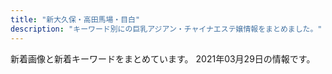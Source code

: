 ```yaml
---
title: "新大久保・高田馬場・目白"
description: "キーワード別にの巨乳アジアン・チャイナエステ嬢情報をまとめました。"
---
```


新着画像と新着キーワードをまとめています。
2021年03月29日の情報です。

<DmmAffiliateIns />
<KeywordTable
  shops={
    [
    {
        "keywords": {},
        "url": "http://esthe.top/",
        "name": "RAN\uff5e\u30e9\u30f3\uff5e",
        "station": "JR\u9ad8\u7530\u99ac\u5834\u99c5\u6771\u53e3",
        "img_links": [
            "http://esthe.top/images/room_images/index-02.jpg",
            "http://esthe.top/images/room_images/gallery-03.jpg",
            "http://esthe.top/images/acs_ima/access-04.jpg",
            "http://esthe.top/images/an_2_04.jpg",
            "http://esthe.top/images/demo/slider/tooltips/slide1.png",
            "http://esthe.top/images/room_images/gallery-02.jpg",
            "http://esthe.top/images/demo/slider/images/slide3.png",
            "http://esthe.top/images/room_images/gallery-01.jpg",
            "http://esthe.top/images/an_1_02.jpg",
            "http://esthe.top/images/demo/slider/images/slide4.png",
            "http://esthe.top/images/demo/slider/tooltips/slide4.png",
            "http://esthe.top/images/acs_ima/access-01.jpg",
            "http://esthe.top/images/demo/slider/tooltips/slide3.png",
            "http://esthe.top/images/demo/slider/images/slide1.png",
            "http://esthe.top/images/an_2_06.jpg",
            "http://esthe.top/images/staff_images/staff_04a.jpg",
            "http://esthe.top/images/staff_images/staff_04b.jpg",
            "http://esthe.top/images/demo/slider/tooltips/slide5.png",
            "http://esthe.top/images/room_images/gallery-06.jpg",
            "http://esthe.top/images/staff_images/staff_07b.jpg",
            "http://esthe.top/images/an_1_05.jpg",
            "http://esthe.top/images/demo/slider/images/slide5.png",
            "http://esthe.top/images/an_2_05.jpg",
            "http://esthe.top/images/staff_images/staff_09a.jpg",
            "http://esthe.top/images/Bottom_02.jpg",
            "http://esthe.top/images/an_1_03.jpg",
            "http://esthe.top/images/QRcode.jpg",
            "http://esthe.top/images/an_1_06.jpg",
            "http://esthe.top/images/staff_images/staff_07a.jpg",
            "http://esthe.top/images/an_1_07.jpg",
            "http://esthe.top/images/staff_images/staff_010b.jpg",
            "http://esthe.top/images/acs_ima/access-03.jpg",
            "http://esthe.top/images/Bottom_01.jpg",
            "http://esthe.top/images/an_2_02.jpg",
            "http://esthe.top/images/room_images/index-01.jpg",
            "http://esthe.top/images/demo/slider/tooltips/slide2.png",
            "http://esthe.top/images/an_2_07.jpg",
            "http://esthe.top/images/demo/slider/images/slide2.png",
            "http://esthe.top/images/staff_images/staff_01a.jpg",
            "http://esthe.top/images/room_images/gallery-05.jpg",
            "http://esthe.top/images/staff_images/staff_09b.jpg",
            "http://esthe.top/images/an_1_04.jpg",
            "http://esthe.top/images/staff_images/staff_010a.jpg",
            "http://esthe.top/images/staff_images/staff_012a.jpg",
            "http://esthe.top/images/room_images/gallery-04.jpg",
            "http://esthe.top/images/an_2_03.jpg",
            "http://esthe.top/images/staff_images/staff_01b.jpg",
            "http://esthe.top/images/acs_ima/access-02.jpg"
        ]
    },
    {
        "img_links": [
            "http://aes-treat.com/scdl/staff/10651mb.jpg",
            "http://aes-treat.com/scdl/staff/10841mb.jpg",
            "http://aes-treat.com/scdl/staff/10941.jpg",
            "http://aes-treat.com/scdl/staff/10721mb.jpg",
            "http://aes-treat.com/scdl/staff/10721.jpg",
            "http://aes-treat.com/pic/top2.jpg",
            "http://aes-treat.com/scdl/staff/11101.jpg",
            "http://aes-treat.com/pic/top1.jpg",
            "http://aes-treat.com/scdl/staff/11081mb.jpg",
            "http://aes-treat.com/scdl/staff/10861.jpg",
            "http://aes-treat.com/scdl/staff/10171.jpg",
            "http://aes-treat.com/img/ttl_sister.png",
            "http://aes-treat.com/scdl/staff/11051.jpg",
            "http://aes-treat.com/scdl/staff/10981mb.jpg",
            "http://aes-treat.com/scdl/staff/11111.jpg",
            "http://aes-treat.com/scdl/staff/11151.jpg",
            "http://aes-treat.com/scdl/staff/10681mb.jpg",
            "http://aes-treat.com/scdl/staff/10981.jpg",
            "http://aes-treat.com/scdl/staff/10891mb.jpg",
            "http://aes-treat.com/scdl/staff/10771.jpg",
            "http://aes-treat.com/scdl/staff/11041mb.jpg",
            "http://aes-treat.com/img/ttl_mobile.jpg",
            "http://aes-treat.com/scdl/staff/11051mb.jpg",
            "http://aes-treat.com/scdl/staff/11151mb.jpg",
            "http://aes-treat.com/scdl/staff/10971mb.jpg",
            "http://aes-treat.com/scdl/staff/11162.jpg",
            "http://aes-treat.com/scdl/staff/11111mb.jpg",
            "http://aes-treat.com/scdl/staff/10841.jpg",
            "http://aes-treat.com/img/system/campaign.jpg",
            "http://aes-treat.com/scdl/staff/10971.jpg",
            "http://aes-treat.com/img/ttl_att.png",
            "http://aes-treat.com/scdl/staff/11091.jpg",
            "http://aes-treat.com/scdl/staff/10901.jpg",
            "http://aes-treat.com/i/files/homeimg.jpg",
            "http://aes-treat.com/scdl/staff/10901mb.jpg",
            "http://aes-treat.com/scdl/staff/10891.jpg",
            "http://aes-treat.com/pic/head.jpg",
            "http://aes-treat.com/scdl/staff/10972.jpg",
            "http://aes-treat.com/scdl/staff/11131mb.jpg",
            "http://aes-treat.com/scdl/staff/11101mb.jpg",
            "http://aes-treat.com/scdl/staff/10681.jpg",
            "http://aes-treat.com/scdl/staff/10171mb.jpg",
            "http://aes-treat.com/scdl/staff/10861mb.jpg",
            "http://aes-treat.com/scdl/staff/11081.jpg",
            "http://aes-treat.com/scdl/staff/10941mb.jpg",
            "http://aes-treat.com/img/ttl_nouka.jpg",
            "http://aes-treat.com/scdl/staff/11121mb.jpg",
            "http://aes-treat.com/scdl/staff/11121.jpg",
            "http://aes-treat.com/scdl/staff/11161mb.jpg",
            "http://aes-treat.com/scdl/staff/11091mb.jpg",
            "http://aes-treat.com/img/ttl_attbnr.jpg",
            "http://aes-treat.com/scdl/staff/10842.jpg",
            "http://aes-treat.com/img/ttl_staff.png",
            "http://aes-treat.com/scdl/staff/11131.jpg",
            "http://aes-treat.com/scdl/staff/10771mb.jpg",
            "http://aes-treat.com/scdl/staff/11161.jpg",
            "http://aes-treat.com/scdl/staff/10811.jpg",
            "http://aes-treat.com/scdl/staff/11171.jpg",
            "http://aes-treat.com/scdl/staff/11041.jpg",
            "http://aes-treat.com/scdl/staff/10651.jpg",
            "http://aes-treat.com/scdl/staff/11171mb.jpg",
            "http://aes-treat.com/scdl/staff/10811mb.jpg",
            "http://aes-treat.com/scdl/staff/10902.jpg"
        ],
        "name": "Lovely Heart \u5927\u4e45\u4fdd\u5225\u9928",
        "station": "JR\u5927\u4e45\u4fdd\u99c5\u5317\u53e3",
        "keywords": {
            "C": 35
        },
        "url": "http://aes-treat.com/"
    },
    {
        "keywords": {},
        "img_links": [
            "http://www.e-candy.work/images/6.jpg",
            "http://www.e-candy.work/images/7.jpg",
            "http://www.e-candy.work/img/rina1.jpg",
            "http://www.e-candy.work/img/yui1.jpg",
            "http://www.e-candy.work/images/4.jpg",
            "http://www.e-candy.work/images/int1.png",
            "http://www.e-candy.work/img/aya1.jpg",
            "http://www.e-candy.work/img/miki1.jpg",
            "http://www.e-candy.work/images/interior_t.png",
            "http://www.e-candy.work/img/ai1.jpg",
            "http://www.e-candy.work/images/news.jpg",
            "http://www.e-candy.work/images/int2.png",
            "http://www.e-candy.work/images/tel.jpg",
            "http://www.e-candy.work/images/newface.png",
            "http://www.e-candy.work/images/8.jpg",
            "http://www.e-candy.work/img/nana1.jpg",
            "http://www.e-candy.work/images/staff_t.png",
            "http://www.e-candy.work/images/s1.png",
            "http://www.e-candy.work/images/5.jpg",
            "http://www.e-candy.work/images/sys2.jpg",
            "http://www.e-candy.work/images/info.png",
            "http://www.e-candy.work/images/sys1.jpg",
            "http://www.e-candy.work/images/1.jpg",
            "http://www.e-candy.work/images/sys3.png",
            "http://www.e-candy.work/img/haruka1.jpg",
            "http://www.e-candy.work/images/3.jpg",
            "http://www.e-candy.work/images/mobile.jpg",
            "http://www.e-candy.work/images/head.jpg"
        ],
        "station": "\u65b0\u5927\u4e45\u4fdd\u99c5",
        "name": "Lui\uff5e\u30eb\u30a4\uff5e",
        "url": "http://www.e-candy.work/"
    },
    {
        "url": "http://familiar.ests.jp/",
        "name": "\u99ac\u5834one",
        "keywords": {
            "86": 3,
            "C": 16,
            "83": 3
        },
        "station": "JR\u9ad8\u7530\u99ac\u5834\u99c5\u65e9\u7a32\u7530\u53e3",
        "img_links": [
            "http://familiar.ests.jp/photos/sites/33/2019/09/2019092318545965.jpg",
            "http://familiar.ests.jp/images/s_staff.png",
            "http://familiar.ests.jp/images/staff_bj1s.png",
            "http://familiar.ests.jp/photos/sites/33/2020/10/2020101409554799.jpg",
            "http://familiar.ests.jp/images/nei_bj1.png",
            "http://familiar.ests.jp/photos/sites/33/2019/09/2019092718554568.jpg",
            "http://familiar.ests.jp/photos/sites/33/2020/10/2020101901153954.jpg",
            "http://familiar.ests.jp/images/bian.jpg",
            "http://familiar.ests.jp/images/mobile.jpg",
            "http://familiar.ests.jp/photos/sites/33/2019/09/2019092718570723.jpg",
            "http://familiar.ests.jp/images/acc.png",
            "http://familiar.ests.jp/photos/sites/33/2019/07/2019073009094778.jpg",
            "http://familiar.ests.jp/images/news.png",
            "http://familiar.ests.jp/images/top.jpg",
            "http://familiar.ests.jp/images/service.jpg",
            "http://familiar.ests.jp/images/s_link.png",
            "http://familiar.ests.jp/images/staff_bj4s.png"
        ]
    },
    {
        "url": "http://www.china-es.info/",
        "keywords": {},
        "station": "JR\u9ad8\u7530\u99ac\u5834\u99c5\u65e9\u7a32\u7530\u53e3",
        "name": "Honey At Home \u30cf\u30cb\u30fc\u30a2\u30c3\u30c8\u30db\u30fc\u30e0",
        "img_links": [
            "http://www.china-es.info/images/int3.jpg",
            "http://www.china-es.info/img/nana1.jpg",
            "http://www.china-es.info/images/rec1.jpg",
            "http://www.china-es.info/images/mobile.jpg",
            "http://www.china-es.info/images/int1.jpg",
            "http://www.china-es.info/images/menu/top.jpg",
            "http://www.china-es.info/images/news.jpg",
            "http://www.china-es.info/images/sys1.jpg",
            "http://www.china-es.info/images/int2.jpg",
            "http://www.china-es.info/images/interior_t.jpg",
            "http://www.china-es.info/images/menu/staff.jpg",
            "http://www.china-es.info/img/ringo1.jpg",
            "http://www.china-es.info/img/nana2.jpg",
            "http://www.china-es.info/images/sys3.jpg",
            "http://www.china-es.info/images/sys2.jpg",
            "http://www.china-es.info/images/rec2.jpg",
            "http://www.china-es.info/images/staff_t.jpg",
            "http://www.china-es.info/img/hibiki1.jpg",
            "http://www.china-es.info/images/int4.jpg",
            "http://www.china-es.info/images/menu/interior.jpg",
            "http://www.china-es.info/images/top.jpg",
            "http://www.china-es.info/images/head.jpg"
        ]
    },
    {
        "url": "https://www.cocoro556.in/",
        "keywords": {
            "E": 1,
            "C": 21
        },
        "img_links": [
            "https://www.cocoro556.in/img/material/photost2rev1.png",
            "https://www.cocoro556.in/img/material/p6_t3.png",
            "https://www.cocoro556.in/img/material/top_t4.png",
            "https://www.cocoro556.in/img/girl/thumb/smain1422b75436b0012f83588e08b8d8eb48c8c2.jpg",
            "https://www.cocoro556.in/img/material/gm6_rollover.png",
            "https://www.cocoro556.in/img/girl/main/smain164135ee9e4407f412c3d2708030a189f1c0.jpg",
            "https://www.cocoro556.in/img/material/top_t3_subt1.png",
            "https://www.cocoro556.in/img/girl/main/smain1491773ceed1a7cd35919e9c6866285fb943.jpg",
            "https://www.cocoro556.in/img/girl/thumb/smain1461f806d031a1244ccfaa8b4d307f6ef6d7.jpg",
            "https://www.cocoro556.in/img/girl/thumb/smain1443346e3df3ff1cef1386c89c6ba9e9f72e.jpg",
            "https://www.cocoro556.in/img/material/gm2_rollout.png",
            "https://www.cocoro556.in/img/material/gm3_rollover.png",
            "https://www.cocoro556.in/img/material/p2_t2_subt4.png",
            "https://www.cocoro556.in/img/material/photost7.png",
            "https://www.cocoro556.in/img/material/ftel.png",
            "https://www.cocoro556.in/img/girl/thumb/smain1542a1f8e548a2959236fdd0e7abcde80ac7.jpg",
            "https://www.cocoro556.in/img/material/p2_t2_sub_m1_2.png",
            "https://www.cocoro556.in/img/girl/main/smain126142f85375ac3eb532582567360874d2d6.jpg",
            "https://www.cocoro556.in/img/girl/list/slist154a1f8e548a2959236fdd0e7abcde80ac7.jpg",
            "https://www.cocoro556.in/img/material/pd_st3.png",
            "https://www.cocoro556.in/img/material/pd_number.png",
            "https://www.cocoro556.in/img/girl/thumb/smain163122954962968a79edd4eae79b844b9988.jpg",
            "https://www.cocoro556.in/img/material/pageheaderimg3.jpg",
            "https://www.cocoro556.in/img/material/gm1_rollover.png",
            "https://www.cocoro556.in/img/girl/list/slist142b75436b0012f83588e08b8d8eb48c8c2.jpg",
            "https://www.cocoro556.in/img/material/p5_t1.png",
            "https://www.cocoro556.in/img/girl/thumb/smain1421b75436b0012f83588e08b8d8eb48c8c2.jpg",
            "https://www.cocoro556.in/img/material/p2_t2_subt5_m1.png",
            "https://www.cocoro556.in/img/girl/thumb/smain126242f85375ac3eb532582567360874d2d6.jpg",
            "https://www.cocoro556.in/img/material/photost5.png",
            "https://www.cocoro556.in/img/material/accminimgrev1.jpg",
            "https://www.cocoro556.in/img/material/top_t3_imgrev1.jpg",
            "https://www.cocoro556.in/img/material/pd_st1.png",
            "https://www.cocoro556.in/img/material/top_t3.png",
            "https://www.cocoro556.in/img/girl/thumb/smain1442346e3df3ff1cef1386c89c6ba9e9f72e.jpg",
            "https://www.cocoro556.in/img/material/pd_st2.png",
            "https://www.cocoro556.in/img/girl/main/smain163122954962968a79edd4eae79b844b9988.jpg",
            "https://www.cocoro556.in/img/girl/thumb/smain1493773ceed1a7cd35919e9c6866285fb943.jpg",
            "https://www.cocoro556.in/img/material/p2_t2_subt1.png",
            "https://www.cocoro556.in/img/material/gm1_rollout.png",
            "https://www.cocoro556.in/img/material/pageheaderimg2.jpg",
            "https://www.cocoro556.in/img/material/top_t2.png",
            "https://www.cocoro556.in/img/girl/thumb/smain1543ab2e0ee9f9fde8103e9fe80e33b07761.jpg",
            "https://www.cocoro556.in/img/material/gm6_rollout.png",
            "https://www.cocoro556.in/img/material/gm2_rollover.png",
            "https://www.cocoro556.in/img/girl/thumb/smain1462f806d031a1244ccfaa8b4d307f6ef6d7.jpg",
            "https://www.cocoro556.in/img/material/photost1.png",
            "https://www.cocoro556.in/img/material/p6_t2.png",
            "https://www.cocoro556.in/img/material/p6_t1.png",
            "https://www.cocoro556.in/img/material/p3_t1.png",
            "https://www.cocoro556.in/img/material/noimg_s.jpg",
            "https://www.cocoro556.in/img/girl/main/smain1421b75436b0012f83588e08b8d8eb48c8c2.jpg",
            "https://www.cocoro556.in/img/girl/thumb/smain1423ae12bc52cc115b3190fbe6a84a8ffa74.jpg",
            "https://www.cocoro556.in/img/material/gm3_rollout.png",
            "https://www.cocoro556.in/img/camp/camp20200426sub.jpg",
            "https://www.cocoro556.in/img/camp/camp20210301.jpg",
            "https://www.cocoro556.in/img/material/p2_t2_subt2.png",
            "https://www.cocoro556.in/img/girl/main/smain1441346e3df3ff1cef1386c89c6ba9e9f72e.jpg",
            "https://www.cocoro556.in/img/material/noimg_m.jpg",
            "https://www.cocoro556.in/img/material/p2_t2_subt4_m1.png",
            "https://www.cocoro556.in/img/girl/thumb/smain126332fd72809eba38056753c1720b05d8d5.jpg",
            "https://www.cocoro556.in/img/girl/list/slist144346e3df3ff1cef1386c89c6ba9e9f72e.jpg",
            "https://www.cocoro556.in/img/material/mobilesite.png",
            "https://www.cocoro556.in/img/material/leftinfo.png",
            "https://www.cocoro556.in/img/girl/list/slist12642f85375ac3eb532582567360874d2d6.jpg",
            "https://www.cocoro556.in/img/material/p2_t2_subt5.png",
            "https://www.cocoro556.in/img/material/p2_t2_subt5_m2.png",
            "https://www.cocoro556.in/img/girl/list/slist146f806d031a1244ccfaa8b4d307f6ef6d7.jpg",
            "https://www.cocoro556.in/img/material/p3_1_t1.png",
            "https://www.cocoro556.in/img/material/p2_t2.png",
            "https://www.cocoro556.in/img/material/photost6.png",
            "https://www.cocoro556.in/img/material/gm4_rollout.png",
            "https://www.cocoro556.in/img/material/p2_t2_sub_m1_3.png",
            "https://www.cocoro556.in/img/material/p6_t3_subt1.png",
            "https://www.cocoro556.in/img/girl/main/smain1461f806d031a1244ccfaa8b4d307f6ef6d7.jpg",
            "https://www.cocoro556.in/img/girl/list/slist149773ceed1a7cd35919e9c6866285fb943.jpg",
            "https://www.cocoro556.in/img/girl/list/slist16435ee9e4407f412c3d2708030a189f1c0.jpg",
            "https://www.cocoro556.in/img/girl/thumb/smain1541a1f8e548a2959236fdd0e7abcde80ac7.jpg",
            "https://www.cocoro556.in/img/material/noimg_b.jpg",
            "https://www.cocoro556.in/img/girl/thumb/smain164135ee9e4407f412c3d2708030a189f1c0.jpg",
            "https://www.cocoro556.in/img/material/photost4rev1.png",
            "https://www.cocoro556.in/img/girl/thumb/smain126142f85375ac3eb532582567360874d2d6.jpg",
            "https://www.cocoro556.in/img/girl/thumb/smain14634879628e490d1ecf1cd7a9d727569f95.jpg",
            "https://www.cocoro556.in/img/material/photost3rev1.png",
            "https://www.cocoro556.in/img/material/p6_t2_subt1.png",
            "https://www.cocoro556.in/img/girl/thumb/smain14922dea5bdda380e76839c012ab24bd9f82.jpg",
            "https://www.cocoro556.in/img/girl/main/smain1541a1f8e548a2959236fdd0e7abcde80ac7.jpg",
            "https://www.cocoro556.in/img/material/p2_t2_sub_m1_1.png",
            "https://www.cocoro556.in/img/material/p2_t2_subt3.png",
            "https://www.cocoro556.in/img/material/gm5_rollout.png",
            "https://www.cocoro556.in/img/girl/thumb/smain1441346e3df3ff1cef1386c89c6ba9e9f72e.jpg",
            "https://www.cocoro556.in/img/material/pageheaderimg1.jpg",
            "https://www.cocoro556.in/img/material/age_rollout.png",
            "https://www.cocoro556.in/img/material/pageheaderimg4.jpg",
            "https://www.cocoro556.in/img/girl/thumb/smain1491773ceed1a7cd35919e9c6866285fb943.jpg",
            "https://www.cocoro556.in/img/material/gm5_rollover.png",
            "https://www.cocoro556.in/img/material/top_t1.png",
            "https://www.cocoro556.in/img/girl/list/slist16322954962968a79edd4eae79b844b9988.jpg"
        ],
        "station": "JR\u5927\u4e45\u4fdd\u99c5\u5317\u53e3",
        "name": "COCORO"
    },
    {
        "keywords": {
            "C": 4
        },
        "url": "http://www.enchuen.com/",
        "name": "\u7e01\u4e2d\u7e01\uff5e\u3048\u3093\u3061\u3085\u3046\u3048\u3093\uff5e",
        "station": "JR\u65b0\u5927\u4e45\u4fdd\u99c5",
        "img_links": [
            "http://www.enchuen.com/images/interior02.jpg",
            "http://www.enchuen.com/images/therapist_noa_s.jpg",
            "http://www.enchuen.com/images/top_slider2.jpg",
            "http://www.enchuen.com/images/icon_chi.png",
            "http://www.enchuen.com/images/interior04.jpg",
            "http://www.enchuen.com/images/img_aromaoil.png",
            "http://www.enchuen.com/images/img_service05.png",
            "http://www.enchuen.com/images/top_slider1.jpg",
            "http://www.enchuen.com/images/top_slider3.jpg",
            "http://www.enchuen.com/images/img_service02.png",
            "http://www.enchuen.com/images/pagetop.png",
            "http://www.enchuen.com/images/h2_alltherapist.png",
            "http://www.enchuen.com/images/btn_gnavi05_no.png",
            "http://www.enchuen.com/images/top_slider5.jpg",
            "http://www.enchuen.com/images/tw_footer.png",
            "http://www.enchuen.com/images/therapist_kaori.jpg",
            "http://www.enchuen.com/images/img_service03.png",
            "http://www.enchuen.com/images/q_qa.png",
            "http://www.enchuen.com/images/h2_link01.png",
            "http://www.enchuen.com/images/h2_servicecontents.png",
            "http://www.enchuen.com/images/h2_contact.png",
            "http://www.enchuen.com/images/img_service07.png",
            "http://www.enchuen.com/images/pickmessage01.png",
            "http://www.enchuen.com/images/interior03.jpg",
            "http://www.enchuen.com/images/h2_information.png",
            "http://www.enchuen.com/images/img_slider01.png",
            "http://www.enchuen.com/images/h2_qa.png",
            "http://www.enchuen.com/images/btn_gnavi06_no.png",
            "http://www.enchuen.com/images/img_service01.png",
            "http://www.enchuen.com/images/therapist_yona.jpg",
            "http://www.enchuen.com/images/therapist_yona_s.jpg",
            "http://www.enchuen.com/images/btn_gnavi04_no.png",
            "http://www.enchuen.com/images/therapist_yume_s.jpg",
            "http://www.enchuen.com/images/img_slider02.png",
            "http://www.enchuen.com/images/btn_gnavi01_no.png",
            "http://www.enchuen.com/images/h2_linkban.png",
            "http://www.enchuen.com/images/img_slider03.png",
            "http://www.enchuen.com/images/img_service04.png",
            "http://www.enchuen.com/images/h2_alliancegide.png",
            "http://www.enchuen.com/images/top_slider4.jpg",
            "http://www.enchuen.com/images/interior03_s.jpg",
            "http://www.enchuen.com/images/img_comimgsoon.jpg",
            "http://www.enchuen.com/images/btn_gnavi03_no.png",
            "http://www.enchuen.com/images/therapist_yume.jpg",
            "http://www.enchuen.com/images/h2_instagam.png",
            "http://www.enchuen.com/images/interior04_s.jpg",
            "http://www.enchuen.com/images/therapist_kaori_s.jpg",
            "http://www.enchuen.com/images/mail_header.png",
            "http://www.enchuen.com/images/interior02_s.jpg",
            "http://www.enchuen.com/images/ins_footer.png",
            "http://www.enchuen.com/images/mess_footer.png",
            "http://www.enchuen.com/images/h2_twitter.png",
            "http://www.enchuen.com/images/h2_alliancegide2.png",
            "http://www.enchuen.com/images/top_slider6.jpg",
            "http://www.enchuen.com/images/img_service06.png",
            "http://www.enchuen.com/images/btn_gnavi02_no.png",
            "http://www.enchuen.com/images/interior01.jpg",
            "http://www.enchuen.com/images/tw_header.png",
            "http://www.enchuen.com/images/therapist_noa.jpg",
            "http://www.enchuen.com/images/a_qa.png",
            "http://www.enchuen.com/images/ins_header.png",
            "http://www.enchuen.com/images/interior01_s.jpg",
            "http://www.enchuen.com/images/tel_header.png",
            "http://www.enchuen.com/images/icon_eng.png",
            "http://www.enchuen.com/images/ban-tel.png"
        ]
    },
    {
        "keywords": {
            "C": 35
        },
        "name": "Lovely Heart",
        "img_links": [
            "http://aes-salon.com/scdl/staff/10081mb.jpg",
            "http://aes-salon.com/scdl/staff/10621mb.jpg",
            "http://aes-salon.com/img/ttl_mobile.jpg",
            "http://aes-salon.com/scdl/staff/10291.jpg",
            "http://aes-salon.com/scdl/staff/10471.jpg",
            "http://aes-salon.com/scdl/staff/10462.jpg",
            "http://aes-salon.com/scdl/staff/10694.jpg",
            "http://aes-salon.com/scdl/staff/10562.jpg",
            "http://aes-salon.com/scdl/staff/10601mb.jpg",
            "http://aes-salon.com/scdl/staff/10091mb.jpg",
            "http://aes-salon.com/scdl/staff/10651mb.jpg",
            "http://aes-salon.com/scdl/staff/10651.jpg",
            "http://aes-salon.com/img/ttl_bekan.jpg",
            "http://aes-salon.com/scdl/staff/10472.jpg",
            "http://aes-salon.com/scdl/staff/10681.jpg",
            "http://aes-salon.com/scdl/staff/10501.jpg",
            "http://aes-salon.com/scdl/staff/10591mb.jpg",
            "http://aes-salon.com/scdl/staff/10671.jpg",
            "http://aes-salon.com/scdl/staff/10661.jpg",
            "http://aes-salon.com/scdl/staff/10411.jpg",
            "http://aes-salon.com/img/ttl_sister.png",
            "http://aes-salon.com/scdl/staff/10461mb.jpg",
            "http://aes-salon.com/img/ttl_staff.png",
            "http://aes-salon.com/scdl/staff/10631mb.jpg",
            "http://aes-salon.com/scdl/staff/10561.jpg",
            "http://aes-salon.com/scdl/staff/10081.jpg",
            "http://aes-salon.com/scdl/staff/10571mb.jpg",
            "http://aes-salon.com/scdl/staff/10691mb.jpg",
            "http://aes-salon.com/scdl/staff/10502.jpg",
            "http://aes-salon.com/img/access/road4.jpg",
            "http://aes-salon.com/scdl/staff/10342.jpg",
            "http://aes-salon.com/scdl/staff/10671mb.jpg",
            "http://aes-salon.com/i/files/homeimg.jpg",
            "http://aes-salon.com/scdl/staff/10621.jpg",
            "http://aes-salon.com/scdl/staff/10571.jpg",
            "http://aes-salon.com/img/access/road3.jpg",
            "http://aes-salon.com/scdl/staff/10691.jpg",
            "http://aes-salon.com/scdl/staff/10471mb.jpg",
            "http://aes-salon.com/img/system/campaign.jpg",
            "http://aes-salon.com/scdl/staff/10121mb.jpg",
            "http://aes-salon.com/scdl/staff/10291mb.jpg",
            "http://aes-salon.com/scdl/staff/10561mb.jpg",
            "http://aes-salon.com/img/ttl_nouka.jpg",
            "http://aes-salon.com/scdl/staff/10351.jpg",
            "http://aes-salon.com/scdl/staff/10631.jpg",
            "http://aes-salon.com/img/ttl_attbnr.jpg",
            "http://aes-salon.com/pic/top1.jpg",
            "http://aes-salon.com/scdl/staff/10292.jpg",
            "http://aes-salon.com/img/access/road2.jpg",
            "http://aes-salon.com/img/access/road1.jpg",
            "http://aes-salon.com/scdl/staff/10592.jpg",
            "http://aes-salon.com/pic/head.jpg",
            "http://aes-salon.com/scdl/staff/10511.jpg",
            "http://aes-salon.com/scdl/staff/10083.jpg",
            "http://aes-salon.com/scdl/staff/10351mb.jpg",
            "http://aes-salon.com/scdl/staff/10082.jpg",
            "http://aes-salon.com/scdl/staff/10411mb.jpg",
            "http://aes-salon.com/scdl/staff/10121.jpg",
            "http://aes-salon.com/scdl/staff/10641mb.jpg",
            "http://aes-salon.com/scdl/staff/10591.jpg",
            "http://aes-salon.com/scdl/staff/10692.jpg",
            "http://aes-salon.com/scdl/staff/10341mb.jpg",
            "http://aes-salon.com/pic/top2.jpg",
            "http://aes-salon.com/scdl/staff/10122.jpg",
            "http://aes-salon.com/scdl/staff/10461.jpg",
            "http://aes-salon.com/img/access/roaddm.png",
            "http://aes-salon.com/scdl/staff/10441.jpg",
            "http://aes-salon.com/img/ttl_att.png",
            "http://aes-salon.com/scdl/staff/10563.jpg",
            "http://aes-salon.com/scdl/staff/10641.jpg",
            "http://aes-salon.com/scdl/staff/10602.jpg",
            "http://aes-salon.com/scdl/staff/10441mb.jpg",
            "http://aes-salon.com/scdl/staff/10681mb.jpg",
            "http://aes-salon.com/scdl/staff/10511mb.jpg",
            "http://aes-salon.com/scdl/staff/10501mb.jpg",
            "http://aes-salon.com/scdl/staff/10091.jpg",
            "http://aes-salon.com/scdl/staff/10092.jpg",
            "http://aes-salon.com/scdl/staff/10693.jpg",
            "http://aes-salon.com/scdl/staff/10412.jpg",
            "http://aes-salon.com/scdl/staff/10661mb.jpg",
            "http://aes-salon.com/scdl/staff/10341.jpg",
            "http://aes-salon.com/scdl/staff/10601.jpg"
        ],
        "station": "JR\u5927\u4e45\u4fdd\u99c5\u5317\u53e3",
        "url": "http://aes-salon.com/"
    },
    {
        "station": "JR\u9ad8\u7530\u99ac\u5834\u99c5",
        "name": "NEW ONLY ONE",
        "keywords": {
            "88": 3,
            "86": 4,
            "C": 3,
            "E": 2,
            "D": 2
        },
        "url": "http://www.aromaonly1.com/",
        "img_links": [
            "http://www.aromaonly1.com/my_work/images/pic1.png",
            "http://www.aromaonly1.com/images/index_19.jpg",
            "http://www.aromaonly1.com/images/index_06.jpg",
            "http://www.aromaonly1.com/uploads/5f4083d49285cbe64774b1bd70e86150.jpg",
            "http://www.aromaonly1.com/uploads/39a20c0f1405de5aa73fad53492e41be.jpg",
            "http://www.aromaonly1.com/images/girls_10.jpg",
            "http://www.aromaonly1.com/uploads/2f5941103973429d3981087968a845a3.jpg",
            "http://www.aromaonly1.com/images/index_21.jpg",
            "http://www.aromaonly1.com/uploads/3e6ede4dd71b9611bfc0fc01fff82057.jpg",
            "http://www.aromaonly1.com/images/service_10.jpg",
            "http://www.aromaonly1.com/images/index_08.jpg",
            "http://www.aromaonly1.com/images/fanhui.png",
            "http://www.aromaonly1.com/uploads/c24b4a66b959c50d941c227e2167e47a.jpg",
            "http://www.aromaonly1.com/images/index_04.jpg",
            "http://www.aromaonly1.com/uploads/0d74a4af5e268e3562daa56048c13906.jpg",
            "http://www.aromaonly1.com/images/index_16.jpg",
            "http://www.aromaonly1.com/images/index_11.jpg",
            "http://www.aromaonly1.com/images/index_03.jpg",
            "http://www.aromaonly1.com/images/index_02.jpg",
            "http://www.aromaonly1.com/images/link_10.jpg",
            "http://www.aromaonly1.com/images/index_07.jpg",
            "http://www.aromaonly1.com/uploads/b43afdf6c0db7020b472f89b05664984.jpg",
            "http://www.aromaonly1.com/uploads/8e9e8b4d89b256773f17dff61368328c.jpg",
            "http://www.aromaonly1.com/images/aromaonly1_468x60.png",
            "http://www.aromaonly1.com/images/index_17.jpg",
            "http://www.aromaonly1.com/uploads/ac75f516de3602f2ed5de1d9e2383a35.jpg",
            "http://www.aromaonly1.com/uploads/015cba9c432d730d26583fe998534fa6.jpg",
            "http://www.aromaonly1.com/images/index_14.jpg",
            "http://www.aromaonly1.com/uploads/18799c1985ca7d1cd026808323ec51c2.jpg",
            "http://www.aromaonly1.com/images/index_01.jpg",
            "http://www.aromaonly1.com/images/interior_10.jpg",
            "http://www.aromaonly1.com/uploads/56e94a67d1aa4ea89d5f2064a387ab96.jpg",
            "http://www.aromaonly1.com/images/index_18.jpg",
            "http://www.aromaonly1.com/uploads/e01fa669285bc99ba782abfd90a08bb2.jpg",
            "http://www.aromaonly1.com/images/service_11.jpg",
            "http://www.aromaonly1.com/images/index_12.jpg",
            "http://www.aromaonly1.com/uploads/66dc68de1f9c001b6f15d52303314efc.jpg",
            "http://www.aromaonly1.com/images/index_05.jpg",
            "http://www.aromaonly1.com/images/index_20.jpg",
            "http://www.aromaonly1.com/images/index_15.jpg"
        ]
    },
    {
        "img_links": [
            "http://www.kity.work/img/erina2.jpg",
            "http://www.kity.work/images/ac2.jpg",
            "http://www.kity.work/images/sys.jpg",
            "http://www.kity.work/images/int2.jpg",
            "http://www.kity.work/staff/yuka.jpg",
            "http://www.kity.work/img/sara1.jpg",
            "http://www.kity.work/staff/sara.jpg",
            "http://www.kity.work/images/7.jpg",
            "http://www.kity.work/images/news.jpg",
            "http://www.kity.work/images/1.jpg",
            "http://www.kity.work/img/yuka2.jpg",
            "http://www.kity.work/images/int1.jpg",
            "http://www.kity.work/images/3.jpg",
            "http://www.kity.work/images/head.jpg",
            "http://www.kity.work/img/yuka1.jpg",
            "http://www.kity.work/staff/aoi.jpg",
            "http://www.kity.work/img/nana1.jpg",
            "http://www.kity.work/images/s2.jpg",
            "http://www.kity.work/images/6.jpg",
            "http://www.kity.work/img/aoi1.jpg",
            "http://www.kity.work/images/tg.jpg",
            "http://www.kity.work/images/s1.jpg",
            "http://www.kity.work/img/aoi2.jpg",
            "http://www.kity.work/images/tel.jpg",
            "http://www.kity.work/images/s1.png",
            "http://www.kity.work/staff/nana.jpg",
            "http://www.kity.work/img/sara2.jpg",
            "http://www.kity.work/images/interior_t.jpg",
            "http://www.kity.work/staff/erina.jpg",
            "http://www.kity.work/images/up.jpg",
            "http://www.kity.work/img/erina1.jpg",
            "http://www.kity.work/images/staff_t.jpg",
            "http://www.kity.work/images/5.jpg"
        ],
        "name": "\u98a8\u96c5\u5802 \uff5e\u3075\u3046\u304c\u3069\u3046\uff5e",
        "keywords": {},
        "station": "JR\u9ad8\u7530\u99ac\u5834\u99c5\u65e9\u7a32\u7530\u53e3",
        "url": "http://www.kity.work/"
    },
    {
        "name": "Familiar\u30fb\u30d5\u30a1\u30df\u30ea\u30fc\u30a2",
        "img_links": [
            "http://familiar.tyo.cm/photos/sites/37/2019/06/2019060406161857.jpg",
            "http://familiar.tyo.cm/photos/sites/37/2019/10/2019102502193826.jpg",
            "http://familiar.tyo.cm/photos/sites/37/2019/03/2019032406115446.jpg",
            "http://familiar.tyo.cm/photos/sites/37/2019/03/2019032406115312.jpg",
            "http://familiar.tyo.cm/photos/sites/37/2019/06/2019062210030384.jpg",
            "http://familiar.tyo.cm/photos/sites/37/2019/10/2019102408541458.jpg",
            "http://familiar.tyo.cm/photos/sites/37/2019/03/2019032406115311.jpg",
            "http://familiar.tyo.cm/images/tel.png",
            "http://familiar.tyo.cm/photos/sites/37/2019/12/2019120401355046.jpg",
            "http://familiar.tyo.cm/photos/sites/37/2019/09/2019090503385014.jpg",
            "http://familiar.tyo.cm/photos/sites/37/2019/03/2019032406115491.jpg",
            "http://familiar.tyo.cm/images/s_link.jpg",
            "http://familiar.tyo.cm/photos/sites/37/2019/11/2019112002511160.jpg",
            "http://familiar.tyo.cm/photos/sites/37/2019/03/2019032406115451.jpg",
            "http://familiar.tyo.cm/photos/sites/37/2018/12/2018121903022968.jpg",
            "http://familiar.tyo.cm/photos/sites/37/2019/12/201912130833132.jpg",
            "http://familiar.tyo.cm/photos/sites/37/2018/12/2018121903013346.jpg",
            "http://familiar.tyo.cm/images/s_staff.jpg",
            "http://familiar.tyo.cm/images/s_news.jpg",
            "http://familiar.tyo.cm/photos/sites/37/2019/06/2019061502562798.jpg",
            "http://familiar.tyo.cm/photos/sites/37/2019/06/2019061502562797.jpg",
            "http://familiar.tyo.cm/photos/sites/37/2019/03/2019031806471671.jpg",
            "http://familiar.tyo.cm/photos/sites/37/2019/06/2019061502562745.jpg",
            "http://familiar.tyo.cm/photos/sites/37/2019/10/2019100304481325.jpg",
            "http://familiar.tyo.cm/images/1.png",
            "http://familiar.tyo.cm/photos/sites/37/2019/03/2019032406115598.jpg",
            "http://familiar.tyo.cm/photos/sites/37/2019/11/2019110802115992.jpg",
            "http://familiar.tyo.cm/photos/sites/37/2019/11/2019112902341792.jpg",
            "http://familiar.tyo.cm/photos/sites/37/2019/10/2019102502193551.jpg",
            "http://familiar.tyo.cm/images/mobile.jpg",
            "http://familiar.tyo.cm/photos/sites/37/2019/06/2019060406241084.jpg",
            "http://familiar.tyo.cm/photos/sites/37/2019/03/2019032406115440.jpg",
            "http://familiar.tyo.cm/photos/sites/37/2019/09/201909270657496.jpg",
            "http://familiar.tyo.cm/photos/sites/37/2019/06/201906040617136.jpg",
            "http://familiar.tyo.cm/images/top.png",
            "http://familiar.tyo.cm/photos/sites/37/2019/12/2019120502264671.jpg"
        ],
        "station": "JR\u65b0\u5927\u4e45\u4fdd\u99c5",
        "keywords": {
            "C": 1,
            "87": 8,
            "88": 3,
            "E": 4,
            "85": 1,
            "83": 1,
            "86": 7,
            "D": 15
        },
        "url": "http://familiar.tyo.cm/"
    },
    {
        "name": "\u82b1",
        "station": "JR\u5927\u4e45\u4fdd\u99c5\u5317\u53e3",
        "img_links": [
            "https://est-hana.com/img/girl/list/sface187386757ea62d773ca58e2457fc23b8e13.jpg",
            "https://est-hana.com/img/material/detailwaku.png",
            "https://est-hana.com/img/girl/list/s88_list.jpg",
            "https://est-hana.com/img/girl/pickup/pickup20191208191053.jpg",
            "https://est-hana.com/img/material/day.png",
            "https://est-hana.com/img/girl/thumb/smain1891e9ae2d8752cd8b9474ebd62df9909f9b.jpg",
            "https://est-hana.com/img/girl/main/smain110138adcf1cf026681bfa9a408199a21890.jpg",
            "https://est-hana.com/img/girl/list/s180_list.jpg",
            "https://est-hana.com/img/material/top_t2_img_rev2.jpg",
            "https://est-hana.com/img/material/photorenew1.jpg",
            "https://est-hana.com/img/girl/thumb/smain1931e3a7504f14e2050f14cb6782d72bb46c.jpg",
            "https://est-hana.com/img/material/sys_option.png",
            "https://est-hana.com/img/girl/list/sface191ec56c0d5cc68365ea11e2e52a40272d8.jpg",
            "https://est-hana.com/img/material/sys_course1_rev2.png",
            "https://est-hana.com/img/girl/main/smain1931e3a7504f14e2050f14cb6782d72bb46c.jpg",
            "https://est-hana.com/img/material/gm3_rollout.png",
            "https://est-hana.com/img/girl/list/s163_face.jpg",
            "https://est-hana.com/img/girl/list/slist8365230fc40840a020ba3ed47600db4b4a.jpg",
            "https://est-hana.com/img/girl/thumb/smain19725e2ed7efe2de621955e09d12295a13ee.jpg",
            "https://est-hana.com/img/material/systme_t1.png",
            "https://est-hana.com/img/material/gm6_rollout.png",
            "https://est-hana.com/img/girl/list/slist19053cc33bb85f739f63e84c2ae2c41c2eb.jpg",
            "https://est-hana.com/img/material/accsess_station.png",
            "https://est-hana.com/img/girl/thumb/s180_1.jpg",
            "https://est-hana.com/img/girl/thumb/s173_2.jpg",
            "https://est-hana.com/img/girl/list/sface189e9ae2d8752cd8b9474ebd62df9909f9b.jpg",
            "https://est-hana.com/img/material/staffdetail_t1.png",
            "https://est-hana.com/img/material/top_twitter.png",
            "https://est-hana.com/img/girl/thumb/s139_1.jpg",
            "https://est-hana.com/img/material/topflashimg1.jpg",
            "https://est-hana.com/img/camp/camp20210301.png",
            "https://est-hana.com/img/material/returnbtn.png",
            "https://est-hana.com/img/girl/list/sface201dc74ab8dea78d771771d5fda7bccc989.jpg",
            "https://est-hana.com/img/girl/list/sface110404ef9fc79e2a0a04d64b621c22a0c77.jpg",
            "https://est-hana.com/img/girl/thumb/smain1912da4fa2da2e801312734721e1a44d8e19.jpg",
            "https://est-hana.com/img/girl/pickup/pickup20190528135649.jpg",
            "https://est-hana.com/img/girl/thumb/smain1991a8b144d9cbd006fc9dffdf23ad77de07.jpg",
            "https://est-hana.com/img/girl/pickup/topgirl20180908131653.png",
            "https://est-hana.com/img/girl/list/sface193e3a7504f14e2050f14cb6782d72bb46c.jpg",
            "https://est-hana.com/img/girl/main/smain1901e7f2a11706f93c08ab1eb76c57c0a501.jpg",
            "https://est-hana.com/img/girl/list/sface199a8b144d9cbd006fc9dffdf23ad77de07.jpg",
            "https://est-hana.com/img/girl/main/smain83165230fc40840a020ba3ed47600db4b4a.jpg",
            "https://est-hana.com/img/material/massap3.jpg",
            "https://est-hana.com/img/material/top_t2.png",
            "https://est-hana.com/img/material/hosi4.png",
            "https://est-hana.com/img/girl/list/slist189e9ae2d8752cd8b9474ebd62df9909f9b.jpg",
            "https://est-hana.com/img/girl/pickup/topgirl20161016054301.png",
            "https://est-hana.com/img/girl/list/s139_face.jpg",
            "https://est-hana.com/img/material/massap5.jpg",
            "https://est-hana.com/img/girl/thumb/smain2011f76f2060b2832bbbbc9d7dcf4a818dfe.jpg",
            "https://est-hana.com/img/material/sframe2014.png",
            "https://est-hana.com/img/girl/pickup/pickup20190227121102.jpg",
            "https://est-hana.com/img/girl/main/smain1991a8b144d9cbd006fc9dffdf23ad77de07.jpg",
            "https://est-hana.com/img/girl/thumb/smain184149673a0eecbfdaab27d1a016ce6f4281.jpg",
            "https://est-hana.com/img/material/photorenew5.jpg",
            "https://est-hana.com/img/girl/thumb/smain1902e7f2a11706f93c08ab1eb76c57c0a501.jpg",
            "https://est-hana.com/img/girl/main/s86_1.jpg",
            "https://est-hana.com/img/girl/list/s75_list.jpg",
            "https://est-hana.com/img/material/infopanel.png",
            "https://est-hana.com/img/girl/thumb/s86_1.jpg",
            "https://est-hana.com/img/girl/thumb/s173_1.jpg",
            "https://est-hana.com/img/material/hosi5.png",
            "https://est-hana.com/img/material/massap7.jpg",
            "https://est-hana.com/img/girl/pickup/pickup20180830201105.jpg",
            "https://est-hana.com/img/material/systme_t2.png",
            "https://est-hana.com/img/material/photorenew3.jpg",
            "https://est-hana.com/img/material/top_t6.png",
            "https://est-hana.com/img/girl/thumb/smain83265230fc40840a020ba3ed47600db4b4a.jpg",
            "https://est-hana.com/img/girl/list/s77_face.jpg",
            "https://est-hana.com/img/girl/thumb/smain18725b09cd881b1f036f9f4970616c10b474.jpg",
            "https://est-hana.com/img/material/click_tel_btn.png",
            "https://est-hana.com/img/material/m3.png",
            "https://est-hana.com/img/material/gm2_rollout.png",
            "https://est-hana.com/img/material/sys_course2_rev2.png",
            "https://est-hana.com/img/girl/list/slist18449673a0eecbfdaab27d1a016ce6f4281.jpg",
            "https://est-hana.com/img/girl/list/sface19753ce52e0264e81a8a42e5d3c84dd833e.jpg",
            "https://est-hana.com/img/girl/pickup/topgirl20140510202547.png",
            "https://est-hana.com/img/material/top_t4.png",
            "https://est-hana.com/img/girl/list/sface190e7f2a11706f93c08ab1eb76c57c0a501.jpg",
            "https://est-hana.com/img/girl/main/smain2011f76f2060b2832bbbbc9d7dcf4a818dfe.jpg",
            "https://est-hana.com/img/girl/pickup/topgirl20140502225842.png",
            "https://est-hana.com/img/girl/pickup/pickup20181218104555.jpg",
            "https://est-hana.com/img/girl/pickup/pickup20190118192153.jpg",
            "https://est-hana.com/img/girl/list/s88_face.jpg",
            "https://est-hana.com/img/material/top_t5.png",
            "https://est-hana.com/img/girl/list/s173_list.jpg",
            "https://est-hana.com/img/material/sys_etc.png",
            "https://est-hana.com/img/girl/main/smain1871110bf62c88dcefca310cdc127f9b11f2.jpg",
            "https://est-hana.com/img/girl/thumb/smain184249673a0eecbfdaab27d1a016ce6f4281.jpg",
            "https://est-hana.com/img/girl/list/slist199a8b144d9cbd006fc9dffdf23ad77de07.jpg",
            "https://est-hana.com/img/girl/list/slist2012ba9beda1a19f1ba57dcc87485d57321.jpg",
            "https://est-hana.com/img/girl/main/s173_1.jpg",
            "https://est-hana.com/img/girl/list/slist191ec56c0d5cc68365ea11e2e52a40272d8.jpg",
            "https://est-hana.com/img/girl/pickup/topgirl20180526173824.png",
            "https://est-hana.com/img/girl/thumb/smain1911ec56c0d5cc68365ea11e2e52a40272d8.jpg",
            "https://est-hana.com/img/girl/list/sface8365230fc40840a020ba3ed47600db4b4a.jpg",
            "https://est-hana.com/img/material/massap1.jpg",
            "https://est-hana.com/img/material/month.png",
            "https://est-hana.com/img/material/sys_course3_rev1.png",
            "https://est-hana.com/img/material/gm5_rollout.png",
            "https://est-hana.com/img/material/top_t3.png",
            "https://est-hana.com/img/girl/list/s77_list.jpg",
            "https://est-hana.com/img/girl/pickup/topgirl20190528141109.png",
            "https://est-hana.com/img/whatnew/20200401_mask.jpg",
            "https://est-hana.com/img/girl/list/s173_face.jpg",
            "https://est-hana.com/img/girl/main/smain1911ec56c0d5cc68365ea11e2e52a40272d8.jpg",
            "https://est-hana.com/img/girl/list/slist110d5ce8a5906e2cdaf90af47c9395e0dff.jpg",
            "https://est-hana.com/img/material/gm4_rollout.png",
            "https://est-hana.com/img/material/massap4.jpg",
            "https://est-hana.com/img/material/massa_t1.png",
            "https://est-hana.com/img/material/gm1_rollout.png",
            "https://est-hana.com/img/girl/thumb/smain110138adcf1cf026681bfa9a408199a21890.jpg",
            "https://est-hana.com/img/material/w2.png",
            "https://est-hana.com/img/girl/list/s86_list.jpg",
            "https://est-hana.com/img/girl/main/s180_1.jpg",
            "https://est-hana.com/img/girl/list/s163_list.jpg",
            "https://est-hana.com/img/girl/pickup/topgirl20180308214256.png",
            "https://est-hana.com/img/material/age.png",
            "https://est-hana.com/img/girl/thumb/smain1901e7f2a11706f93c08ab1eb76c57c0a501.jpg",
            "https://est-hana.com/img/girl/list/sface18449673a0eecbfdaab27d1a016ce6f4281.jpg",
            "https://est-hana.com/img/material/accsess_picter2.jpg",
            "https://est-hana.com/img/girl/thumb/smain197153ce52e0264e81a8a42e5d3c84dd833e.jpg",
            "https://est-hana.com/img/material/massap2.jpg",
            "https://est-hana.com/img/girl/list/s139_list.jpg",
            "https://est-hana.com/img/material/massap6.jpg",
            "https://est-hana.com/img/girl/thumb/smain193281777917c863b2cd265723b9cb5a3c32.jpg",
            "https://est-hana.com/img/material/photorenew4.jpg",
            "https://est-hana.com/img/girl/list/slist193a69a1a063a3159e298d18b691542266d.jpg",
            "https://est-hana.com/img/material/photorenew2rev1.jpg",
            "https://est-hana.com/img/girl/thumb/smain1871110bf62c88dcefca310cdc127f9b11f2.jpg",
            "https://est-hana.com/img/material/line1.png",
            "https://est-hana.com/img/girl/main/s139_1.jpg",
            "https://est-hana.com/img/girl/thumb/s75_1.jpg",
            "https://est-hana.com/img/girl/main/smain184149673a0eecbfdaab27d1a016ce6f4281.jpg",
            "https://est-hana.com/img/girl/list/s86_face.jpg",
            "https://est-hana.com/img/girl/main/smain1891e9ae2d8752cd8b9474ebd62df9909f9b.jpg",
            "https://est-hana.com/img/material/staff_t1rev1.png",
            "https://est-hana.com/img/girl/list/s180_face.jpg",
            "https://est-hana.com/img/girl/pickup/pickup20190118192257.jpg",
            "https://est-hana.com/img/girl/list/s75_face.jpg",
            "https://est-hana.com/img/material/d30.png",
            "https://est-hana.com/img/girl/pickup/pickup20180526173711.jpg",
            "https://est-hana.com/img/girl/thumb/smain1913da4fa2da2e801312734721e1a44d8e19.jpg",
            "https://est-hana.com/img/material/staff_t1.png",
            "https://est-hana.com/img/girl/main/smain197153ce52e0264e81a8a42e5d3c84dd833e.jpg",
            "https://est-hana.com/img/girl/thumb/smain1102404ef9fc79e2a0a04d64b621c22a0c77.jpg",
            "https://est-hana.com/img/whatnew/20200401min60.jpg",
            "https://est-hana.com/img/girl/thumb/smain83165230fc40840a020ba3ed47600db4b4a.jpg",
            "https://est-hana.com/img/girl/pickup/topgirl20141227182718.png",
            "https://est-hana.com/img/girl/pickup/pickup20190121202926.jpg",
            "https://est-hana.com/img/girl/main/s75_1.jpg",
            "https://est-hana.com/img/girl/pickup/pickup20191214162524.jpg",
            "https://est-hana.com/img/girl/list/slist19753ce52e0264e81a8a42e5d3c84dd833e.jpg",
            "https://est-hana.com/img/girl/list/slist187110f9d5212fd19d8b8410ec6bff294e6.jpg",
            "https://est-hana.com/img/whatnew/20200304.jpg",
            "https://est-hana.com/img/girl/pickup/pickup20141227182613.jpeg"
        ],
        "url": "https://est-hana.com/",
        "keywords": {
            "E": 5,
            "\u30c0\u30a4\u30ca\u30de\u30a4\u30c8": 1,
            "C": 40,
            "G": 1
        }
    },
    {
        "station": "JR\u5927\u4e45\u4fdd\u99c5\u5317\u53e3",
        "name": "\u30ab\u30d5\u30a7\u306e\u5bb6",
        "keywords": {},
        "url": "http://gogonoheya.ies.fun/",
        "img_links": []
    },
    {
        "img_links": [
            "http://massage-1.net/images/top/top_06.jpg",
            "http://massage-1.net/images/top/top_05.jpg",
            "http://massage-1.net/images/top/top_04.jpg",
            "http://massage-1.net/images/top/top_02.jpg",
            "http://massage-1.net/images/page_top.png",
            "http://massage-1.net/images/staff_image/staf_05a.jpg",
            "http://massage-1.net/images/home/top.jpg",
            "http://massage-1.net/images/top/top_03.jpg",
            "http://massage-1.net/images/top/top_01.jpg",
            "http://massage-1.net/images/top/top_08.png"
        ],
        "name": "\u697d\u5712",
        "keywords": {},
        "url": "http://massage-1.net/",
        "station": "JR\u9ad8\u7530\u99ac\u5834\u99c5\u65e9\u7a32\u7530\u53e3"
    },
    {
        "img_links": [
            "http://p-aroma.work/staff/mirai.jpg",
            "http://p-aroma.work/images/2.jpg",
            "http://p-aroma.work/images/sys.png",
            "http://p-aroma.work/images/tel.jpg",
            "http://p-aroma.work/images/interior_t.png",
            "http://p-aroma.work/images/3.jpg",
            "http://p-aroma.work/images/1.jpg",
            "http://p-aroma.work/img/rina1.png",
            "http://p-aroma.work/images/mobile.jpg",
            "http://p-aroma.work/images/6.jpg",
            "http://p-aroma.work/images/s1.jpg",
            "http://p-aroma.work/staff/mayu.jpg",
            "http://p-aroma.work/images/s1.png",
            "http://p-aroma.work/staff/rina.jpg",
            "http://p-aroma.work/img/kasumi1.png",
            "http://p-aroma.work/images/int1.png",
            "http://p-aroma.work/staff/haru.jpg",
            "http://p-aroma.work/images/head.jpg",
            "http://p-aroma.work/img/ayaka1.png",
            "http://p-aroma.work/images/s2.jpg",
            "http://p-aroma.work/img/haru1.png",
            "http://p-aroma.work/images/news.jpg",
            "http://p-aroma.work/staff/kasumi.jpg",
            "http://p-aroma.work/images/staff_t.png",
            "http://p-aroma.work/img/mirai1.png",
            "http://p-aroma.work/images/7.jpg",
            "http://p-aroma.work/img/mayu1.png",
            "http://p-aroma.work/staff/ayaka.jpg",
            "http://p-aroma.work/images/4.jpg",
            "http://p-aroma.work/images/int2.png"
        ],
        "url": "http://p-aroma.work/",
        "station": "JR\u5927\u4e45\u4fdd\u99c5\u5317\u53e3",
        "keywords": {},
        "name": "\u7652\u3057\u306e\u51fa\u4f1a\u3044"
    },
    {
        "name": "\u60a0\u30a8\u30b9\u30c6",
        "keywords": {
            "87": 4,
            "C": 6,
            "89": 1,
            "D": 1,
            "88": 2
        },
        "station": "JR\u9ad8\u7530\u99ac\u5834\u99c5\u65e9\u7a32\u7530\u53e3",
        "url": "http://www.y-rlx.site/",
        "img_links": [
            "http://www.y-rlx.site/images/index_06.jpg",
            "http://www.y-rlx.site/images/upload/thumb/2c7fdde9ad97892b.jpg",
            "http://www.y-rlx.site/images/index_19.jpg",
            "http://www.y-rlx.site/images/upload/thumb/0d7b4714c8aced28.jpg",
            "http://www.y-rlx.site/girl/05.jpg",
            "http://www.y-rlx.site/images/upload/thumb/3cdd5cf63d4b2ca9.jpg",
            "http://www.y-rlx.site/images/index_15.jpg",
            "http://www.y-rlx.site/images/index_13.jpg",
            "http://www.y-rlx.site/images/index_04.jpg",
            "http://www.y-rlx.site/images/index_09.jpg",
            "http://www.y-rlx.site/images/rec.jpg",
            "http://www.y-rlx.site/girl/01.jpg",
            "http://www.y-rlx.site/images/info_09.jpg",
            "http://www.y-rlx.site/images/index_11.jpg",
            "http://www.y-rlx.site/images/index_02.jpg",
            "http://www.y-rlx.site/images/index_20.jpg",
            "http://www.y-rlx.site/images/upload/thumb/0a4230132522743d.jpg",
            "http://www.y-rlx.site/images/info.jpg",
            "http://www.y-rlx.site/images/index_10.jpg",
            "http://www.y-rlx.site/images/upload/thumb/a3dc59474308193e.jpg",
            "http://www.y-rlx.site/images/upload/thumb/7ef0dbd713e60157.jpg",
            "http://www.y-rlx.site/images/upload/thumb/7ec52ffef2544273.jpg",
            "http://www.y-rlx.site/images/index_03.jpg",
            "http://y-rlx.site/images/index_04.jpg",
            "http://www.y-rlx.site/images/card.jpg",
            "http://www.y-rlx.site/images/index_01.jpg",
            "http://www.y-rlx.site/girl/04.jpg",
            "http://www.y-rlx.site/images/upload/thumb/117cc02414cb58fe.jpg",
            "http://www.y-rlx.site/girl/03.jpg",
            "http://www.y-rlx.site/girl/02.jpg",
            "http://www.y-rlx.site/images/index_18.jpg",
            "http://www.y-rlx.site/images/upload/thumb/0776a8acf9219785.jpg",
            "http://y-rlx.site/images/index_07.jpg",
            "http://www.y-rlx.site/images/staff_09.jpg",
            "http://www.y-rlx.site/images/index_05.jpg",
            "http://www.y-rlx.site/images/upload/thumb/e0a26e58e17a1416.jpg",
            "http://www.y-rlx.site/images/index_07.jpg",
            "http://www.y-rlx.site/images/rec_09.jpg",
            "http://www.y-rlx.site/images/index_08.jpg"
        ]
    },
    {
        "station": "JR\u5927\u4e45\u4fdd\u99c5\u5357\u53e3",
        "name": "\u30df\u30eb\u30af",
        "url": "http://milk.tyo.cm/",
        "img_links": [
            "http://milk.tyo.cm/photos/sites/72/2021/01/2021012610102711.jpg",
            "http://milk.tyo.cm/photos/sites/72/2021/03/2021030109204879.jpg",
            "http://milk.tyo.cm/images/sp_nav02.png",
            "http://milk.tyo.cm/images/bg_cont01.png",
            "http://milk.tyo.cm/images/tit_staff.png",
            "http://milk.tyo.cm/images/sp_tit_pick.png",
            "http://milk.tyo.cm/images/blog.jpg",
            "http://milk.tyo.cm/images/img_service02.jpg",
            "http://milk.tyo.cm/images/top.png",
            "http://milk.tyo.cm/photos/sites/72/2021/02/2021021003450576.jpg",
            "http://milk.tyo.cm/images/tit_pick.png",
            "http://milk.tyo.cm/photos/sites/72/2020/11/202011100524008.jpg",
            "http://milk.tyo.cm/photos/sites/72/2020/06/2020061206444417.jpg",
            "http://milk.tyo.cm/photos/sites/72/2021/02/202102100345053.jpg",
            "http://milk.tyo.cm/photos/sites/72/2021/03/2021032001383557.jpg",
            "http://milk.tyo.cm/images/re.png",
            "http://milk.tyo.cm/images/link_nav02.png",
            "http://milk.tyo.cm/images/link_nav04.png",
            "http://milk.tyo.cm/images/ico_headline.png",
            "http://milk.tyo.cm/images/room3_l.jpg",
            "http://milk.tyo.cm/photos/sites/72/2021/03/2021032104262457.jpg",
            "http://milk.tyo.cm/images/koko_234x60.png",
            "http://milk.tyo.cm/images/sp_nav03.png",
            "http://milk.tyo.cm/images/img_service03.jpg",
            "http://milk.tyo.cm/images/room1_l.jpg",
            "http://milk.tyo.cm/images/img_service01.jpg",
            "http://milk.tyo.cm/images/link_nav05.png",
            "http://milk.tyo.cm/images/link_nav03.png",
            "http://milk.tyo.cm/photos/sites/72/2020/06/2020061206443832.jpg",
            "http://milk.tyo.cm/images/com_tel.png",
            "http://milk.tyo.cm/images/bg_cont03.png",
            "http://milk.tyo.cm/images/tit_service.png",
            "http://milk.tyo.cm/images/sp_header.jpg",
            "http://milk.tyo.cm/images/img_service04.jpg",
            "http://milk.tyo.cm/images/room2_l.jpg",
            "http://milk.tyo.cm/images/room4_l.jpg",
            "http://milk.tyo.cm/images/sp_nav01.png",
            "http://milk.tyo.cm/images/link_nav01.png"
        ],
        "keywords": {
            "90": 6,
            "86": 6,
            "E": 12,
            "87": 6,
            "C": 12,
            "85": 18,
            "D": 30,
            "83": 6
        }
    },
    {
        "img_links": [
            "https://static.wixstatic.com/media/80a184_126746405a7f40f191a12f71b777ea41~mv2.png",
            "https://static.wixstatic.com/media/80a184_badd496c271c4b31b8258ef657e73a1c~mv2.jpg",
            "https://static.wixstatic.com/media/80a184_4550829836ff415fbf5640784aed82eb~mv2.png",
            "https://static.wixstatic.com/media/80a184_e559d78a6dc94757946448f2405d903b~mv2.jpg",
            "https://static.wixstatic.com/media/71aabe_595c6eb6f67c4a098580c4aa868223d6~mv2.jpg",
            "https://static.wixstatic.com/media/80a184_82935849944c46ee915c04bfe2e9b3cb~mv2.jpeg",
            "https://static.wixstatic.com/media/80a184_60e3e10d71c6473ca82f313fefc49773~mv2.png",
            "https://static.wixstatic.com/media/80a184_1b3783a2f5af4bb192773e9c310f5c89~mv2.png",
            "https://static.wixstatic.com/media/80a184_b70a2c117ac542f79ec2a2014b642be4~mv2.png",
            "https://static.wixstatic.com/media/80a184_5208b825bc574a8e8c38cfed61640f7b~mv2.png",
            "https://static.wixstatic.com/media/80a184_591f50f34faa42e6b9492a8d9157c96f~mv2.png",
            "https://static.wixstatic.com/media/71aabe_7fde48e91203411687f75bf66049b810~mv2.jpg",
            "https://static.wixstatic.com/media/80a184_6f8a99a76cfa4e8cb6871f8cdc4667f5~mv2.png",
            "https://static.wixstatic.com/media/80a184_18f60081ea1047b0a35a349e1c4155f8~mv2.jpg"
        ],
        "station": "JR\u65b0\u5927\u4e45\u4fdd\u99c5",
        "keywords": {},
        "url": "https://tsukinohana88.wixsite.com/index",
        "name": "\u6708\u306e\u82b1"
    },
    {
        "name": "\u6625\u306e\u5922",
        "url": "http://www.harunoyume.com/",
        "station": "JR\u65b0\u5927\u4e45\u4fdd\u99c5",
        "keywords": {},
        "img_links": [
            "http://www.harunoyume.com/images/covergirl.jpg",
            "http://www.harunoyume.com/images/campaign.jpg",
            "http://www.harunoyume.com/images/discount.jpg",
            "http://www.harunoyume.com/images/service-image.jpg"
        ]
    },
    {
        "name": "Angel",
        "img_links": [
            "http://angel.este.work/call.png",
            "http://angel.este.work/tel_header.png",
            "http://angel.este.work/top-img01.png",
            "http://angel.este.work/top-img01a.png",
            "http://angel.este.work/4.jpg",
            "http://angel.este.work/3.jpg",
            "http://angel.este.work/2/uploadimg/1616465524.jpg",
            "http://angel.este.work/tel_footer.png",
            "http://angel.este.work/2.jpg",
            "http://angel.este.work/top-img04.png",
            "http://angel.este.work/1.jpg",
            "http://angel.este.work/2/uploadimg/1600260826.jpg",
            "http://angel.este.work/2/uploadimg/1599833697.jpg",
            "http://angel.este.work/2/uploadimg/1616465485.jpg",
            "http://angel.este.work/top-img01b.png"
        ],
        "keywords": {
            "87": 5,
            "95": 1,
            "D": 5,
            "E": 7,
            "83": 17,
            "C": 17,
            "86": 7
        },
        "station": "JR\u9ad8\u7530\u99ac\u5834\u99c5",
        "url": "http://angel.este.work/"
    },
    {
        "url": "http://kobo.mssg.jp/",
        "keywords": {},
        "img_links": [
            "http://kobo.mssg.jp/images/info.png",
            "http://kobo.mssg.jp/layer/images/top/top_02.jpg",
            "http://kobo.mssg.jp/images/staff_8a.jpg",
            "http://kobo.mssg.jp/images/staff_2a.jpg",
            "http://kobo.mssg.jp/images/staff_2b.jpg",
            "http://kobo.mssg.jp/layer/images/top/top_01.jpg",
            "http://kobo.mssg.jp/images/staff_9a.jpg",
            "http://kobo.mssg.jp/images/wenzi-staff.png",
            "http://kobo.mssg.jp/images/staff_bj1.png",
            "http://kobo.mssg.jp/images/staff_bj4.png",
            "http://kobo.mssg.jp/images/1.jpg",
            "http://kobo.mssg.jp/images/staff_8.jpg",
            "http://kobo.mssg.jp/layer/images/top/top_06.jpg",
            "http://kobo.mssg.jp/images/top1.jpg",
            "http://kobo.mssg.jp/layer/images/top.jpg",
            "http://kobo.mssg.jp/images/staff_9b.jpg",
            "http://kobo.mssg.jp/layer/images/top/top_03.jpg",
            "http://kobo.mssg.jp/layer/images/top/top_04.jpg",
            "http://kobo.mssg.jp/layer/images/top/top_08.png",
            "http://kobo.mssg.jp/images/staff_10a.jpg",
            "http://kobo.mssg.jp/images/staff_4.jpg",
            "http://kobo.mssg.jp/layer/images/top/top_05.jpg",
            "http://kobo.mssg.jp/images/staff_5.jpg",
            "http://kobo.mssg.jp/images/top2.jpg",
            "http://kobo.mssg.jp/images/s_info.png"
        ],
        "name": "\u6c34\u8272-\u30df\u30ba\u30a4\u30ed-",
        "station": "JR\u5927\u4e45\u4fdd\u99c5\u5317\u53e3"
    }
]
}
/>
<DmmAffiliateScript />
